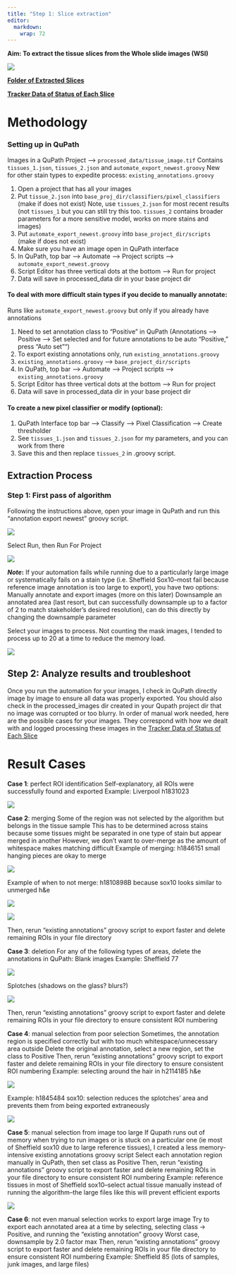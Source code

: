 ```yaml
---
title: "Step 1: Slice extraction"
editor: 
  markdown: 
    wrap: 72
---
```


**Aim: To extract the tissue slices from the Whole slide images (WSI)**

![](images/Step1.png)

[**Folder of Extracted
Slices**](https://nuwildcat-my.sharepoint.com/personal/akl0407_ads_northwestern_edu/_layouts/15/onedrive.aspx?id=%2Fpersonal%2Fakl0407%5Fads%5Fnorthwestern%5Fedu%2FDocuments%2FSTAT390%2FProcessed%20data%20%28slices%20extracted%29&ga=1)

[**Tracker Data of Status of Each
Slice**](https://nuwildcat-my.sharepoint.com/:x:/r/personal/akl0407_ads_northwestern_edu/_layouts/15/Doc.aspx?sourcedoc=%7B7050DB24-1558-4042-BF99-C6B17BBAF84D%7D&file=data_uploaded_tracker.xlsx&action=default&mobileredirect=true)

# **Methodology**

### Setting up in QuPath

Images in a QuPath Project --\> `processed_data/tissue_image.tif`
Contains `tissues_1.json`, `tissues_2.json` and
`automate_export_newest.groovy` New for other stain types to expedite
process: `existing_annotations.groovy`

1.  Open a project that has all your images
2.  Put `tissue_2.json` into
    `base_proj_dir/classifiers/pixel_classifiers` (make if does not
    exist) Note, use `tissues_2.json` for most recent results (not
    `tissues_1` but you can still try this too. `tissues_2` contains
    broader parameters for a more sensitive model, works on more stains
    and images)
3.  Put `automate_export_newest.groovy` into `base_project_dir/scripts`
    (make if does not exist)
4.  Make sure you have an image open in QuPath interface
5.  In QuPath, top bar --\> Automate --\> Project scripts --\>
    `automate_export_newest.groovy`
6.  Script Editor has three vertical dots at the bottom --\> Run for
    project
7.  Data will save in processed_data dir in your base project dir

#### To deal with more difficult stain types if you decide to manually annotate:

Runs like `automate_export_newest.groovy` but only if you already have
annotations

1.  Need to set annotation class to "Positive" in QuPath (Annotations
    --\> Positive --\> Set selected and for future annotations to be
    auto "Positive," press "Auto set"")
2.  To export existing annotations only, run
    `existing_annotations.groovy`
3.  `existing_annotations.groovy` --\> `base_project_dir/scripts`
4.  In QuPath, top bar --\> Automate --\> Project scripts --\>
    `existing_annotations.groovy`
5.  Script Editor has three vertical dots at the bottom --\> Run for
    project
6.  Data will save in processed_data dir in your base project dir

#### To create a new pixel classifier or modify (optional):

1.  QuPath Interface top bar --\> Classify --\> Pixel Classification
    --\> Create thresholder
2.  See `tissues_1.json` and `tissues_2.json` for my parameters, and you
    can work from there
3.  Save this and then replace `tissues_2` in .groovy script.

## Extraction Process

### Step 1: First pass of algorithm

Following the instructions above, open your image in QuPath and run this
“annotation export newest” groovy script.

![](images/step 1 images/step_1_image_1.png){fig-align="center"}

Select Run, then Run For Project

![](images/step 1 images/step_1_image_2.png){fig-align="center"}

***Note*****:** If your automation fails while running due to a
particularly large image or systematically fails on a stain type (i.e.
Sheffield Sox10–most fail because reference image annotation is too
large to export), you have two options: Manually annotate and export
images (more on this later) Downsample an annotated area (last resort,
but can successfully downsample up to a factor of 2 to match
stakeholder’s desired resolution), can do this directly by changing the
downsample parameter

Select your images to process. Not counting the mask images, I tended to
process up to 20 at a time to reduce the memory load.

![](images/step 1 images/step_1_image_3.png){fig-align="center"}

## Step 2: Analyze results and troubleshoot

Once you run the automation for your images, I check in QuPath directly
image by image to ensure all data was properly exported. You should also
check in the processed_images dir created in your Qupath project dir
that no image was corrupted or too blurry. In order of manual work
needed, here are the possible cases for your images. They correspond
with how we dealt with and logged processing these images in the
[Tracker Data of Status of Each
Slice](https://nuwildcat-my.sharepoint.com/:x:/r/personal/akl0407_ads_northwestern_edu/_layouts/15/Doc.aspx?sourcedoc=%7B7050DB24-1558-4042-BF99-C6B17BBAF84D%7D&file=data_uploaded_tracker.xlsx&action=default&mobileredirect=true)

# Result Cases

**Case 1**: perfect ROI identification Self-explanatory, all ROIs were
successfully found and exported Example: Liverpool h1831023

![](images/step 1 images/step_1_image_4.png){fig-align="center"}

**Case 2**: merging Some of the region was not selected by the algorithm
but belongs in the tissue sample This has to be determined across stains
because some tissues might be separated in one type of stain but appear
merged in another However, we don’t want to over-merge as the amount of
whitespace makes matching difficult Example of merging: h1846151 small
hanging pieces are okay to merge

![](images/step 1 images/step_1_image_5.png){fig-align="center"}

Example of when to not merge: h1810898B because sox10 looks similar to
unmerged h&e

![](images/step 1 images/step_1_image_6.png){fig-align="center"}

![](images/step 1 images/step_1_image_7.png){fig-align="center"}

Then, rerun “existing annotations” groovy script to export faster and
delete remaining ROIs in your file directory

**Case 3**: deletion For any of the following types of areas, delete the
annotations in QuPath: Blank images Example: Sheffield 77

![](images/step 1 images/step_1_image_8.png){fig-align="center"}

Splotches (shadows on the glass? blurs?)

![](images/step 1 images/step_1_image_9.png){fig-align="center"}

Then, rerun “existing annotations” groovy script to export faster and
delete remaining ROIs in your file directory to ensure consistent ROI
numbering

**Case 4**: manual selection from poor selection Sometimes, the
annotation region is specified correctly but with too much
whitespace/unnecessary area outside Delete the original annotation,
select a new region, set the class to Positive Then, rerun “existing
annotations” groovy script to export faster and delete remaining ROIs in
your file directory to ensure consistent ROI numbering Example:
selecting around the hair in h2114185 h&e

![](images/step 1 images/step_1_image_10.png){fig-align="center"}

Example: h1845484 sox10: selection reduces the splotches’ area and
prevents them from being exported extraneously

![](images/step 1 images/step_1_image_11.png){fig-align="center"}

**Case 5**: manual selection from image too large If Qupath runs out of
memory when trying to run images or is stuck on a particular one (ie
most of Sheffield sox10 due to large reference tissues), I created a
less memory-intensive existing annotations groovy script Select each
annotation region manually in QuPath, then set class as Positive Then,
rerun “existing annotations” groovy script to export faster and delete
remaining ROIs in your file directory to ensure consistent ROI numbering
Example: reference tissues in most of Sheffield sox10–select actual
tissue manually instead of running the algorithm–the large files like
this will prevent efficient exports

![](images/step 1 images/step_1_image_12.png){fig-align="center"}

**Case 6**: not even manual selection works to export large image Try to
export each annotated area at a time by selecting, selecting class →
Positive, and running the “existing annotation” groovy Worst case,
downsample by 2.0 factor max Then, rerun “existing annotations” groovy
script to export faster and delete remaining ROIs in your file directory
to ensure consistent ROI numbering Example: Sheffield 85 (lots of
samples, junk images, and large files)
